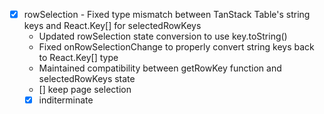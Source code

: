 - [x] rowSelection - Fixed type mismatch between TanStack Table's string keys and React.Key[] for selectedRowKeys
  - Updated rowSelection state conversion to use key.toString()
  - Fixed onRowSelectionChange to properly convert string keys back to React.Key[] type
  - Maintained compatibility between getRowKey function and selectedRowKeys state
  - [] keep page selection
  - [x] inditerminate
